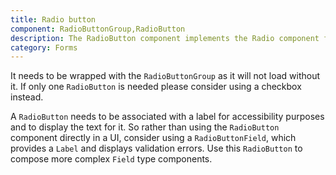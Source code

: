 ```yaml
---
title: Radio button
component: RadioButtonGroup,RadioButton
description: The RadioButton component implements the Radio component from Radix with default styling and the css prop
category: Forms
---
```


It needs to be wrapped with the `RadioButtonGroup` as it will not load without it. If only one `RadioButton` is needed please consider using a checkbox instead.

A `RadioButton` needs to be associated with a label for accessibility purposes and to display the text for it. So rather than using the `RadioButton` component directly in a UI, consider using a `RadioButtonField`, which provides a `Label` and displays validation errors. Use this `RadioButton` to compose more complex `Field` type components.

